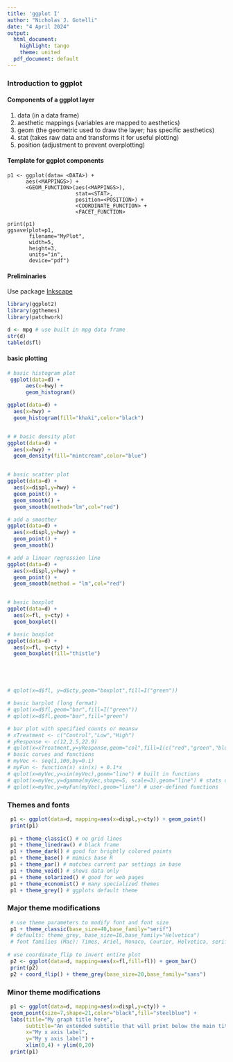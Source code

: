 ```yaml
---
title: 'ggplot I'
author: "Nicholas J. Gotelli"
date: "4 April 2024"
output:
  html_document:
    highlight: tango
    theme: united
  pdf_document: default
---
```

### Introduction to ggplot

#### Components of a ggplot layer
1. data (in a data frame)
2. aesthetic mappings (variables are mapped to aesthetics)
3. geom (the geometric used to draw the layer; has specific aesthetics)
4. stat (takes raw data and transforms it for useful plotting)
5. position (adjustment to prevent overplotting)

#### Template for ggplot components
```
p1 <- ggplot(data= <DATA>) +
      aes(<MAPPINGS>) + 
      <GEOM_FUNCTION>(aes(<MAPPINGS>),
                      stat=<STAT>,
                      position=<POSITION>) +
                      <COORDINATE_FUNCTION> +
                      <FACET_FUNCTION>

print(p1)
ggsave(plot=p1, 
       filename="MyPlot",
       width=5,
       height=3,
       units="in",
       device="pdf")
```

#### Preliminaries

Use package [Inkscape](https://inkscape.org/)
```r
library(ggplot2)
library(ggthemes)
library(patchwork)

d <- mpg # use built in mpg data frame
str(d)
table(d$fl)

```

#### basic plotting

```r

# basic histogram plot
 ggplot(data=d) +
      aes(x=hwy) +
      geom_histogram()

ggplot(data=d) +
  aes(x=hwy) +
  geom_histogram(fill="khaki",color="black")


# # basic density plot
ggplot(data=d) +
  aes(x=hwy) +
  geom_density(fill="mintcream",color="blue")


# basic scatter plot
ggplot(data=d) +
  aes(x=displ,y=hwy) +
  geom_point() +
  geom_smooth() +
  geom_smooth(method="lm",col="red")

# add a smoother
ggplot(data=d) +
  aes(x=displ,y=hwy) +
  geom_point() +
  geom_smooth()

# add a linear regression line
ggplot(data=d) +
  aes(x=displ,y=hwy) +
  geom_point() +
  geom_smooth(method = "lm",col="red")


# basic boxplot
ggplot(data=d) +
  aes(x=fl, y=cty) +
  geom_boxplot()

# basic boxplot
ggplot(data=d) +
  aes(x=fl, y=cty) +
  geom_boxplot(fill="thistle")





# qplot(x=d$fl, y=d$cty,geom="boxplot",fill=I("green"))       

# basic barplot (long format)
# qplot(x=d$fl,geom="bar",fill=I("green"))
# qplot(x=d$fl,geom="bar",fill="green")

# bar plot with specified counts or meansw
# xTreatment <- c("Control","Low","High")
# yResponse <- c(12,2.5,22.9)
# qplot(x=xTreatment,y=yResponse,geom="col",fill=I(c("red","green","blue")))
# basic curves and functions
# myVec <- seq(1,100,by=0.1)
# myFun <- function(x) sin(x) + 0.1*x
# qplot(x=myVec,y=sin(myVec),geom="line") # built in functions
# qplot(x=myVec,y=dgamma(myVec,shape=5, scale=3),geom="line") # stats d functions
# qplot(x=myVec,y=myFun(myVec),geom="line") # user-defined functions

```

### Themes and fonts

```r
 p1 <- ggplot(data=d, mapping=aes(x=displ,y=cty)) + geom_point()
 print(p1)
 
 p1 + theme_classic() # no grid lines
 p1 + theme_linedraw() # black frame
 p1 + theme_dark() # good for brightly colored points
 p1 + theme_base() # mimics base R
 p1 + theme_par() # matches current par settings in base
 p1 + theme_void() # shows data only
 p1 + theme_solarized() # good for web pages
 p1 + theme_economist() # many specialized themes
 p1 + theme_grey() # ggplots default theme
``` 

### Major theme modifications 

```r
 # use theme parameters to modify font and font size
 p1 + theme_classic(base_size=40,base_family="serif")
 # defaults: theme_grey, base_size=16,base_family="Helvetica")
 # font families (Mac): Times, Ariel, Monaco, Courier, Helvetica, serif,sans
 
# use coordinate_flip to invert entire plot
 p2 <- ggplot(data=d, mapping=aes(x=fl,fill=fl)) + geom_bar()
 print(p2)
 p2 + coord_flip() + theme_grey(base_size=20,base_family="sans")
```

### Minor theme modifications
```r

 p1 <- ggplot(data=d, mapping=aes(x=displ,y=cty)) + 
 geom_point(size=7,shape=21,color="black",fill="steelblue") +
 labs(title="My graph title here",
      subtitle="An extended subtitle that will print below the main title",
      x="My x axis label",
      y="My y axis label") +
      xlim(0,4) + ylim(0,20)
 print(p1)
 
```

